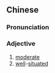 ==Chinese==
{{zh-forms|s=适中}}

===Pronunciation===
{{zh-pron
|m=shìzhōng
|c=sik1 zung1
|mn=qz:siak-tiong/xm,zz:sek-tiong
|cat=a
}}

===Adjective===
{{zh-adj}}

# [[moderate]]
# [[well]]-[[situated]]